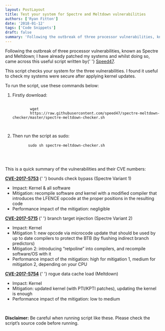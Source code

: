 ```yaml
---
layout: PostLayout
title: Test your system for Spectre and Meltdown vulnerabilities
authors: ['Ryan Fitton']
date: '2018-01-12'
tags: ['Code Snippets']
draft: false
summary: 'Following the outbreak of three processor vulnerabilities, known as Spectre and Meltdown; I have already patched my systems and whilst doing so, came across this useful script written by Speed47. This script checks your system for the three vulnerabilities. I found it useful to check my systems were secure after applying kernel updates. To run [&amp;hellip;]'
---
```


<p>
  Following the outbreak of three processor vulnerabilities, known as Spectre and Meltdown; I have
  already patched my systems and whilst doing so, came across this useful script written by{' '}
  <a href="https://github.com/speed47/spectre-meltdown-checker">Speed47</a>.
</p>
<p>
  This script checks your system for the three vulnerabilities. I found it useful to check my
  systems were secure after applying kernel updates.
</p>
<p>To run the script, use these commands below:</p>
<ol>
  <li>
    Firstly download:
    <pre class="language-bash">
      <code class="language-bash">
        wget
        https://raw.githubusercontent.com/speed47/spectre-meltdown-checker/master/spectre-meltdown-checker.sh
      </code>
    </pre>
  </li>
  <li>
    Then run the script as sudo:
    <pre class="language-bash">
      <code class="language-bash">sudo sh spectre-meltdown-checker.sh</code>
    </pre>
  </li>
</ol>
<p>&nbsp;</p>
<p>This is a quick summary of the vulnerabilities and their CVE numbers:</p>
<p>
  <strong>
    <a href="https://nvd.nist.gov/vuln/detail/CVE-2017-5753#">CVE-2017-5753</a>
  </strong>{' '}
  bounds check bypass (Spectre Variant 1)
</p>
<ul>
  <li>Impact: Kernel &amp; all software</li>
  <li>
    Mitigation: recompile software <em>and</em> kernel with a modified compiler that introduces the
    LFENCE opcode at the proper positions in the resulting code
  </li>
  <li>Performance impact of the mitigation: negligible</li>
</ul>
<p>
  <strong>
    <a href="https://nvd.nist.gov/vuln/detail/CVE-2017-5715">CVE-2017-5715</a>
  </strong>{' '}
  branch target injection (Spectre Variant 2)
</p>
<ul>
  <li>Impact: Kernel</li>
  <li>
    Mitigation 1: new opcode via microcode update that should be used by up to date compilers to
    protect the BTB (by flushing indirect branch predictors)
  </li>
  <li>
    Mitigation 2: introducing &#8220;retpoline&#8221; into compilers, and recompile software/OS with
    it
  </li>
  <li>
    Performance impact of the mitigation: high for mitigation 1, medium for mitigation 2, depending
    on your CPU
  </li>
</ul>
<p>
  <strong>
    <a href="https://nvd.nist.gov/vuln/detail/CVE-2017-5754">CVE-2017-5754</a>
  </strong>{' '}
  rogue data cache load (Meltdown)
</p>
<ul>
  <li>Impact: Kernel</li>
  <li>Mitigation: updated kernel (with PTI/KPTI patches), updating the kernel is enough</li>
  <li>Performance impact of the mitigation: low to medium</li>
</ul>
<p>&nbsp;</p>
<p>
  <strong>Disclaimer:</strong> Be careful when running script like these. Please check the
  script&#8217;s source code before running.
</p>
